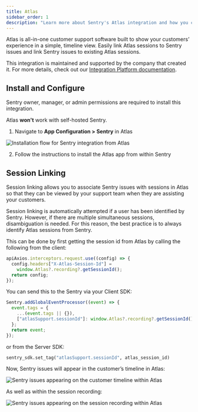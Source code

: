 ```yaml
---
title: Atlas
sidebar_order: 1
description: "Learn more about Sentry's Atlas integration and how you can connect Atlas sessions directly to Sentry issues"
---
```


Atlas is all-in-one customer support software built to show your customers’ experience in a simple, timeline view. Easily link Atlas sessions to Sentry issues and link Sentry issues to existing Atlas sessions.

This integration is maintained and supported by the company that created it. For more details, check out our [Integration Platform documentation](/product/integrations/integration-platform/).

## Install and Configure

<Note>

Sentry owner, manager, or admin permissions are required to install this integration.

Atlas **won't** work with self-hosted Sentry.

</Note>

1. Navigate to **App Configuration > Sentry** in Atlas

![Installation flow for Sentry integration from Atlas](atlas_install.png)

2. Follow the instructions to install the Atlas app from within Sentry

## Session Linking

Session linking allows you to associate Sentry issues with sessions in Atlas so that they can be viewed by your support team when they are assisting your customers.

Session linking is automatically attempted if a user has been identified by Sentry. However, if there are multiple simultaneous sessions, disambiguation is needed. For this reason, the best practice is to always identify Atlas sessions from Sentry.

This can be done by first getting the session id from Atlas by calling the following from the client:

```javascript
apiAxios.interceptors.request.use((config) => {
  config.headers["X-Atlas-Session-Id"] =
    window.Atlas?.recording?.getSessionId();
  return config;
});
```

You can send this to the Sentry via your Client SDK:

```javascript
Sentry.addGlobalEventProcessor((event) => {
  event.tags = {
    ...(event.tags || {}),
    ["atlasSupport.sessionId"]: window.Atlas?.recording?.getSessionId(),
  };
  return event;
});
```

or from the Server SDK:

```python
sentry_sdk.set_tag("atlasSupport.sessionId", atlas_session_id)
```

Now, Sentry issues will appear in the customer’s timeline in Atlas:

![Sentry issues appearing on the customer timeline within Atlas](atlas_timeline.png)

As well as within the session recording:

![Sentry issues appearing on the session recording within Atlas](atlas_session.png)
